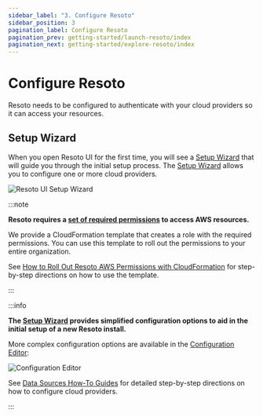 ```yaml
---
sidebar_label: "3. Configure Resoto"
sidebar_position: 3
pagination_label: Configure Resoto
pagination_prev: getting-started/launch-resoto/index
pagination_next: getting-started/explore-resoto/index
---
```


# Configure Resoto

Resoto needs to be configured to authenticate with your cloud providers so it can access your resources.

## Setup Wizard

When you open Resoto UI for the first time, you will see a [Setup Wizard](../../reference/user-interface/setup-wizard.mdx) that will guide you through the initial setup process. The [Setup Wizard](../../reference/user-interface/setup-wizard.mdx) allows you to configure one or more cloud providers.

![Resoto UI Setup Wizard](../explore-resoto/ui/img/setup-wizard.png)

:::note

**Resoto requires a [set of required permissions](../../reference/permissions/aws.mdx) to access AWS resources.**

We provide a CloudFormation template that creates a role with the required permissions. You can use this template to roll out the permissions to your entire organization.

See [How to Roll Out Resoto AWS Permissions with CloudFormation](../../how-to-guides/configuration/roll-out-resoto-aws-permissions-with-cloudformation/index.mdx) for step-by-step directions on how to use the template.

:::

:::info

**The [Setup Wizard](../../reference/user-interface/setup-wizard.mdx) provides simplified configuration options to aid in the initial setup of a new Resoto install.**

More complex configuration options are available in the [Configuration Editor](../../reference/user-interface/configuration-editor.mdx):

![Configuration Editor](./img/configuration-editor.png)

See [Data Sources How-To Guides](../../how-to-guides/data-sources/index.mdx) for detailed step-by-step directions on how to configure cloud providers.

:::

